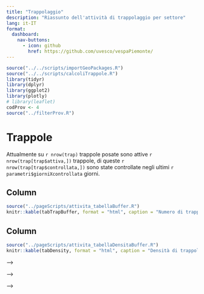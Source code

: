 ```yaml
---
title: "Trappolaggio"
description: "Riassunto dell'attività di trappolaggio per settore"
lang: it-IT
format:
  dashboard:
    nav-buttons:
      - icon: github
        href: https://github.com/uvesco/vespaPiemonte/
---
```


```r
source("../../scripts/importGeoPackages.R")
source("../../scripts/calcoliTrappole.R")
library(tidyr)
library(dplyr)
library(ggplot2)
library(plotly)
# library(leaflet)
codProv <- 4
source("../filterProv.R")

```

# Trappole

Attualmente su `r nrow(trap)` trappole posate sono attive `r nrow(trap[trap$attiva,])` trappole, di queste `r nrow(trap[trap$controllata,])` sono state controllate negli ultimi `r parametri$giorniXcontrollata` giorni.

## Column {height="50%"}

```r

source("../pageScripts/attivita_tabellaBuffer.R")
knitr::kable(tabTrapBuffer, format = "html", caption = "Numero di trappole per classi di distanza dal nido più vicino; attive sono le trappole non rimosse, controllate sono le trappole non rimosse e controllate almeno una volta negli ultimi 30 giorni")

```

## Column {height="50%"}

```r

source("../pageScripts/attivita_tabellaDensitaBuffer.R")
knitr::kable(tabDensity, format = "html", caption = "Densità di trappole controllate per km2 nelle aree buffer")

```


<!-- # Controlli -->

<!-- ## Column {width="60%"} -->

<!-- ```{r graficoTrappoleMese, echo=FALSE, warning=FALSE} -->
<!-- #| label: graficoTrappoleMese -->
<!-- #| title: Numero di trappole posizionate per mese -->
<!-- #| description: Grafico a barre del numero di trappole posate per mese -->
<!-- #| output: plotly -->
<!-- #| fig.width: 10 -->
<!-- #| fig.height: 6 -->
<!-- #| fig.align: center -->
<!-- #| fig.cap: Numero di trappole posate per mese -->
<!-- #| fig.link_text: Visualizza il grafico a tutto schermo -->
<!-- #| fig.link_url: https://plotly.com/~giorgio.guarnera/1/ -->
<!-- #| fig.show_link: true -->
<!-- #| fig.save: true -->
<!-- #| fig.filename: trappoleMese -->
<!-- #|  -->

<!-- source("../pageScripts/attivita_graficoTrappoleMese.R") -->
<!-- plot_ly(tab, x = ~AnnoMese, y =~freq, colors = "gold") %>% -->
<!--   add_bars() %>% -->
<!--   layout( -->
<!--     xaxis = list(title = "Mese"), -->
<!--     yaxis = list(title = "Numero di trappole") -->
<!--   ) -->

<!-- ``` -->

<!-- <!--  grafico a barre del numero di controlli per mese --> -->

<!-- ```{r graficoControlliMese, echo=FALSE, warning=FALSE} -->
<!-- #| label: graficoControlliMese -->
<!-- #| title: Numero di controlli per mese -->
<!-- #| description: Grafico a barre del numero di controlli per mese -->
<!-- #| output: plotly -->
<!-- #| fig.width: 10 -->
<!-- #| fig.height: 6 -->
<!-- #| fig.align: center -->
<!-- #| fig.cap: Numero di controlli per mese -->

<!-- source("../pageScripts/attivita_graficoControlliMese.R") -->
<!-- plot_ly(tab, x = ~AnnoMese, y =~nControlli, colors = "blue") %>% -->
<!--   add_bars() %>% -->
<!--   layout( -->
<!--     xaxis = list(title = "Mese"), -->
<!--     yaxis = list(title = "Numero di controlli") -->
<!--   ) -->

<!-- ``` -->

<!-- ## Column {width="40%"} -->

<!-- <!-- istogramma per mesi intervallo di controllo --> -->

<!-- ```{r graficoIntervalloControllo, echo=FALSE, warning=FALSE} -->
<!-- #| label: graficoIntervalloControllo -->
<!-- #| title: Intervallo di controllo -->
<!-- #| description: Istogramma dell'intervallo di controllo -->
<!-- #| output: plotly -->
<!-- #| fig.width: 10 -->
<!-- #| fig.height: 6 -->
<!-- #| fig.align: center -->
<!-- #| fig.cap: Intervallo di controllo -->
<!-- #| fig.link_text: Visualizza il grafico a tutto schermo -->
<!-- #| fig.link_url: https://plotly.com/~giorgio.guarnera/1/ -->
<!-- #| fig.show_link: true -->
<!-- #| fig.save: true -->
<!-- #| fig.filename: intervalloControllo -->
<!-- #| fig.ext: html -->
<!-- #| fig.keep_md: false -->
<!-- #| fig.keep_html: false -->
<!-- #| fig.keep_pdf: false -->
<!-- #| fig.keep_eps: false -->
<!-- #| fig.keep_svg: false -->
<!-- #| fig.keep_png: true -->
<!-- #| fig.keep_jpg: false -->
<!-- #| fig.keep_json: false -->
<!-- #| fig.keep_csv: true -->
<!-- #| fig.keep_xlsx: true -->

<!-- # boxplot dell'intervallo di controllo per mese-anno -->

<!-- source("../pageScripts/attivita_graficoIntervalloControllo.R") -->

<!-- plot_ly(controlliGeo, x = ~AnnoMese, y = ~intervallo, type = "box") %>% -->
<!--   layout( -->
<!--          xaxis = list(title = "Mese"), -->
<!--          yaxis = list(title = "Intervallo di controllo (giorni)") -->
<!--          ) -->

<!-- ``` -->

<!-- <!-- tabelle media intervalli per mese --> -->

<!-- ```{r tabellaMediaIntervallo, echo=FALSE, warning=FALSE} -->
<!-- # tabella con la media, mediana e moda dell'intervallo di controllo per mese -->
<!-- # calcolo della media, mediana e moda dell'intervallo di controllo per mese -->

<!-- source("../pageScripts/attivita_tabellaMediaIntervallo.R") -->

<!-- knitr::kable(tabMediaIntervallo, format = "html", caption = "Media, mediana e moda dell'intervallo di controllo per mese") -->

<!-- ``` -->
